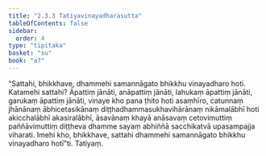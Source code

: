 ```yaml
---
title: "2.3.3 Tatiyavinayadharasutta"
tableOfContents: false
sidebar:
  order: 4
type: "tipitaka"
basket: "su"
book: "a7"
---
```



<DynamicBreadcrumb />

<Division number="77" book="a7">

<Paragraph number="612" book="a7">
“Sattahi, bhikkhave, dhammehi samannāgato bhikkhu vinayadharo hoti. Katamehi sattahi? Āpattiṃ jānāti, anāpattiṃ jānāti, lahukaṃ āpattiṃ jānāti, garukaṃ āpattiṃ jānāti, vinaye kho pana ṭhito hoti asaṃhīro, catunnaṃ jhānānaṃ ābhicetasikānaṃ diṭṭhadhammasukhavihārānaṃ nikāmalābhī hoti akicchalābhī akasiralābhī, āsavānaṃ khayā anāsavaṃ cetovimuttiṃ paññāvimuttiṃ diṭṭheva dhamme sayaṃ abhiññā sacchikatvā upasampajja viharati. Imehi kho, bhikkhave, sattahi dhammehi samannāgato bhikkhu vinayadharo hotī”ti.

</Paragraph>
</Division>

<Paragraph number="613" type="center" book="a7">
Tatiyaṃ.
</Paragraph>